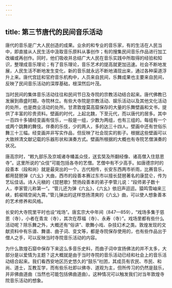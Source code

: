 ```yaml
---
---
---
```

title: 第三节唐代的民间音乐活动
---







唐代的音乐是广大人民创造的成果。业余的和专业的音乐家，有的生活在人民当中，即直接从人民生活中汲取音乐原料从事创作；有的搜集民间音乐作品进行加工改编或再创作。同时，他们吸收并总结广大人民在音乐实践中所取得的经验和知识，整理成音乐理论；有了音乐理论，音乐艺术的提高就更加迅速。社会不断地发展，人民生活不断地发生变化，新的音乐就永远不断地涌现出来，通过各种渠道浮升上来。唐代宫廷和官府音乐机构中，人员来自民间，乐舞成果也主要来自民间，反映了民间音乐活动的深厚基础，根深然后叶茂。

当时民间的集体音乐活动往往和民间节日及寺院的宗教活动结合起来。唐代佛教已发展到鼎盛时期，寺院林立。有些大寺院是宗教活动、娱乐活动以及其他文化活动的处所，也是商业活动的处所。甘肃敦煌莫高窟保存的大量的乐舞壁画和文书，提供了丰富的珍贵资料。壁画的时代，上起北魏，下至元代，而以唐代的居多。其中一百四十多铺经变画有伎乐，一般是一组，少数为两组，也有三组的。每组有一个或两个跳舞的舞伎。伴奏的乐伎，少的两人，多的达三十四人。壁画中还有世俗乐舞三十三幅。经变画并非写实作品，但反映了社会现实的影子。根据这些壁画可以大致辨清文献记载的乐器形状和演奏方式。壁画所根据的大概也有寺院艺僧演奏的状况。

唐高宗时，“敕九部乐及京城诸寺幡盖众伎，送玄奘及所翻经像、诸高僧入住慈恩寺”。这里所说的“众伎”可能包括各寺的艺僧。艺僧中有不少高手。如唐德宗时的段善本（段和尚）就是最突出的一个。古代相传，长安东西两市祈雨，比赛音乐，都用琵琶弹《六幺》大曲，西市的段善本赛过东市以擅长琵琶著名的康昆仑，传为艺坛佳话。诗人元稹的《琵琶歌》赞扬段善本的弟子李管儿说：“段师弟子数十人，李家管儿称第一”。“管儿还为弹《六幺》，《六幺》依旧声迢迢。猿鸣雪岫来三峡，鹤唳晴空闻九霄。”管儿弹出的这样悠扬清爽的《六幺》曲，可以使人想象善本的艺术修养和风格。

长安的大寺院里平时也设“戏场”。唐玄宗大中年间（847—859），“戏场多集于慈恩（寺），小者在青龙（寺），其次在荐福（寺）、永寿（寺）”。戏场里都有些什么活动呢？除乐舞之外，大概还有“俗讲”、歌舞小戏、杂技幻术之类。敦煌发现的文献资料中有乐谱、舞谱、曲子词、变文等，都是寺院保存使用的，也有些作品出于僧人之手，可以反映当时寺院音乐活动的内容。

为什么敦煌石窟中保存下来这么多音乐史料，而曲子词中宣扬佛法的并不太多，大部分是以爱情为主题？这大概就是由于当时寺院的音乐活动已经和社会上的音乐活动结合起来。我们看西安地区历史悠久的“鼓乐”社团，其成员有农民、市民、和尚、道士，互教互学，而有些乐社即以佛寺、道观为主，但所传习的仍然是鼓乐，并非佛曲道曲（当然也可能包括佛曲道曲）。这种情况可以触发我们对当年敦煌寺院音乐活动的想象。